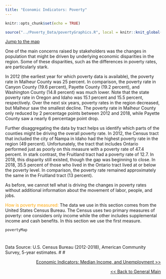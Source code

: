 ---
title: "Economic Indicators: Poverty"
---

```{r setup, include=FALSE}
knitr::opts_chunk$set(echo = TRUE)
```


```{r, include=F}
source("../Poverty_Data/povertyGraphics.R", local = knitr::knit_global())

```
<a href="#map">Jump to the map</a>


One of the main concerns raised by stakeholders was the changes in population that might be driven by underlying economic disparities in the region. Some of these disparities, such as the differences in poverty rates, are particularly stark. 

In 2012 (the earliest year for which poverty data is available), the poverty rate in Malheur County was 25 percent. In comparison, the poverty rate in Canyon County (19.6 percent), Payette County (19.2 percent), and Washington County (14.8 percent) was much lower. Note that the state poverty rate in Oregon and Idaho was 15.1 percent and 15.5 percent, respectively.  Over the next six years, poverty rates in the region decreased, but Malheur saw the smallest decline. The poverty rate in Malheur County only reduced by 2 percentage points between 2012 and 2018, while Payette County saw a nearly 6 percentage point drop. 

Further disaggregating the data by tract helps us identify which parts of the counties might be driving the overall poverty rate. In 2012, the Census tract that included the city of Nampa in Idaho had the highest poverty rate in the region (49 percent). Unfortunately, the tract that includes Ontario performed just as poorly on this measure with a poverty rate of 47.4 percent. In stark contrast, the Fruitland tract had a poverty rate of 12.7. In 2018, this disparity still existed, though the gap was beginning to close. In 2018, 35.5 percent of those who lived in the Ontario tract lived at or below the poverty level. In comparison, the poverty rate remained approximately the same in the Fruitland tract (13 percent). 

As before, we cannot tell what is driving the changes in poverty rates without additional information about the movement of labor, people, and jobs.

<font color="orange">How is poverty measured:</font> The data we use in this section comes from the United States Census Bureau. The Census uses two primary measures of poverty: one considers only income while the other includes supplemental income and cash benefits. In this section we use the first measure. 

<div id="map">
```{r, echo=F, fig.height=6,fig.width=10}
povertyMap

```
</div>
#
#
Data Source: U.S. Census Bureau (2012-2018), American Community Survey, 5-year estimates.
#
#
<p style="text-align:right">
<a href="https://eobed-dspg.github.io/unEmpPage.html">  Economic Indicators: Median Income, and Unemployment >> </a></p>

<p style="text-align:right">
<a href="https://eobed-dspg.github.io/genPage,html"> << Back to General Main </a></p>